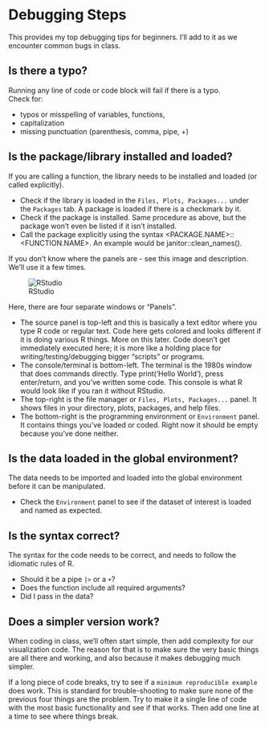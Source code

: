 # Debugging Steps {#sec-appendix-debugging}

::: callout-tip
This provides my top debugging tips for beginners. I'll add to it as we encounter common bugs in class.
:::

## Is there a typo?

Running any line of code or code block will fail if there is a typo.\
Check for:

-   typos or misspelling of variables, functions,
-   capitalization
-   missing punctuation (parenthesis, comma, pipe, +)

## Is the package/library installed and loaded?

If you are calling a function, the library needs to be installed and loaded (or called explicitly).

-   Check if the library is loaded in the `Files, Plots, Packages...` under the `Packages` tab. A package is loaded if there is a checkmark by it.
-   Check if the package is installed. Same procedure as above, but the package won't even be listed if it isn't installed.
-   Call the package explicitly using the syntax \<PACKAGE.NAME\>::\<FUNCTION.NAME\>. An example would be janitor::clean_names().

If you don't know where the panels are - see this image and description. We'll use it a few times.

![RStudio](images/RStudio.png){#fig-RStudio}

Here, there are four separate windows or "Panels".

-   The source panel is top-left and this is basically a text editor where you type R code or regular text. Code here gets colored and looks different if it is doing various R things. More on this later. Code doesn't get immediately executed here; it is more like a holding place for writing/testing/debugging bigger "scripts" or programs.
-   The console/terminal is bottom-left. The terminal is the 1980s window that does commands directly. Type print('Hello World'), press enter/return, and you've written some code. This console is what R would look like if you ran it without RStudio.
-   The top-right is the file manager or `Files, Plots, Packages...` panel. It shows files in your directory, plots, packages, and help files.
-   The bottom-right is the programming environment or `Environment` panel. It contains things you've loaded or coded. Right now it should be empty because you've done neither.

## Is the data loaded in the global environment?

The data needs to be imported and loaded into the global environment before it can be manipulated.

-   Check the `Environment` panel to see if the dataset of interest is loaded and named as expected.

## Is the syntax correct?

The syntax for the code needs to be correct, and needs to follow the idiomatic rules of R.

-   Should it be a pipe `|>` or a `+`?
-   Does the function include all required arguments?
-   Did I pass in the data?

## Does a simpler version work?

When coding in class, we'll often start simple, then add complexity for our visualization code. The reason for that is to make sure the very basic things are all there and working, and also because it makes debugging much simpler.

If a long piece of code breaks, try to see if a `minimum reproducible example` does work. This is standard for trouble-shooting to make sure none of the previous four things are the problem. Try to make it a single line of code with the most basic functionality and see if that works. Then add one line at a time to see where things break.
